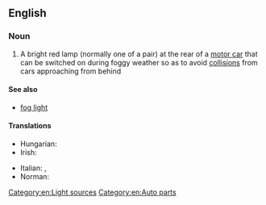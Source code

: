 {{also|foglamp}}

==English==

===Noun===
{{en-noun}}

# {{lb|en|automotive}} A bright red lamp (normally one of a pair) at the rear of a [[motor car]] that can be switched on during foggy weather so as to avoid [[collision]]s from cars approaching from behind

====See also====
* [[fog light]]

====Translations====
{{trans-top|a bright red lamp at the rear of a motor car}}
* Hungarian: {{t+|hu|ködlámpa}}
* Irish: {{t|ga|lampa ceo|m}}
{{trans-mid}}
* Italian: {{t|it|antinebbia|m}}, {{t+|it|fendinebbia|m}}
* Norman: {{t|nrf|veue d'bliâse|f}} {{qualifier|Jersey}}
{{trans-bottom}}

[[Category:en:Light sources]]
[[Category:en:Auto parts]]